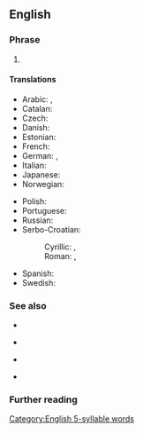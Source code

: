 ==English==

===Phrase===
{{en-phrase|[[lights]], [[camera]], [[action]]!}}

# {{lb|en|cinematography}} {{def|The traditional [[cue]] to the members of a [[film crew]] at the beginning of a [[take]].}}

====Translations====
{{trans-top|tradicional cue at a beginning of a take}}
* Arabic: {{t|ar|الْأَضْوَاء، الْكَامِيرَا، اِبْدَأ|m}}, {{t|ar|الْأَضْوَاء، الْكَامِيرَا، اِبْدَئِي|f}}
* Catalan: {{t|ca|llums, càmera, acció!}}
* Czech: {{t|cs|kamera, klapka, jedeme!}}
* Danish: {{t|da|lys, kamera, action!}}
* Estonian: {{t|et|valgus, kaamera, võte!}}
* French: {{t|fr|silence, moteur, action !}}
* German: {{t|de|Licht! Kamera! Action!}}, {{t|de|Licht, Kamera, Action!}}
* Italian: {{t|it|luci, motore, azione!}}
* Japanese: {{t|ja|ライト、カメラ、アクション！|tr=raito, kamera, akushon!}}
* Norwegian: {{t|no|lys, kamera, action!}}
{{trans-mid}}
* Polish: {{t|pl|światła, kamera, akcja!}}
* Portuguese: {{t|pt|luzes, câmera, ação!}}
* Russian: {{t|ru|свет, ка́мера, мото́р!}}
* Serbo-Croatian:
*: Cyrillic: {{t|sh|то̑н, ка̀мера, а̀кција!}}, {{t|sh|све̏тла, ка̀мера, а̀кција!}}
*: Roman: {{t|sh|tȏn, kàmera, àkcija!}}, {{t|sh|svȅtla, kàmera, àkcija!}}
* Spanish: {{t|es|¡luces, cámara, acción!}}
* Swedish: {{t|sv|tystnad, tagning!}}
{{trans-bottom}}

===See also===
{{top4}}
* {{l|en|on your mark, get set, go}}
{{mid4}}
* {{l|en|ready, aim, fire}}
{{mid4}}
* {{l|en|ready, set, go}}
{{mid4}}
* {{l|en|ready, steady, go}}
{{bottom}}

===Further reading===
{{pedia}}

{{catlangname|en|sentences|coordinated triples}}

[[Category:English 5-syllable words]]